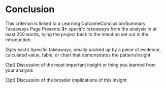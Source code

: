 # Conclusion

This criterion is linked to a Learning OutcomeConclusion/Summary Takeaways Page Presents **3+** *specific takeaways* from the analysis in at least 250 words, tying the project back to the intention set out in the introduction.

(3pts each) Specific takeaways, ideally backed up by a piece of evidence, calculated value, table, or chart that demonstrates the pattern/insight

(3pt) Discussion of the most important insight or thing you learned from your analysis

(3pt) Discussion of the broader implications of this insight
